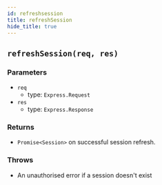 ```yaml
---
id: refreshsession
title: refreshSession
hide_title: true
---
```


## ``refreshSession(req, res)``
### Parameters
- ``req`` 
  - type: ``Express.Request``
- ``res`` 
  - type: ``Express.Response``

### Returns
- ``Promise<Session>``  on successful session refresh.

### Throws
- An unauthorised error if a session doesn't exist
